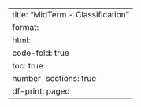 
---
title: "MidTerm - Classification"
format:
  html:
    code-fold: true
    toc: true
    number-sections: true
    df-print: paged
---